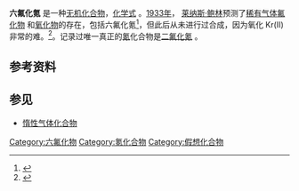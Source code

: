 {{Chembox
| Name = 
| InageFile = Xenon-hexafluoride-3D-balls.png
| ImageFile1 =Xenon-hexafluoride-3D-SF.png
| IUPACName =
| OtherNames = 
| Section1 = {{Chembox Identifiers 
| CASNo= 183866-77-5
| CASNo_Ref = {{cascite|correct|CAS}}
| EINECS =
| RTECS = 
| ATC = 
| DrugBank = 
| PubChem = 
| NrE = 
| FEMA = 
| SMILES = F[Kr](F)(F)(F)(F)F
| InChI = 
| InChIKey = 
}}
| Section2 = {{Chembox Properties 
| Appearance = 
|Kr=1|F=6
}}
}}
'''六氟化氪''' 是一种[[无机化合物|无机化合物]]，[[化学式|化学式]] {{chem|KrF|6}} 。[[1933年|1933年]]， [[莱纳斯·鲍林|莱纳斯·鲍林]]预测了[[稀有气体|稀有气体]][[氟化物|氟化物]] 和[[氧化物|氧化物]]的存在，包括六氟化氪<ref>{{cite journal|language=en
 | title= The Formulas of Antimonic Acid and the Antimonates
 | author= Linus Pauling
 | journal = J. Am. Chem. Soc. 
 | volume = 55,
 | number= 5 
 | pages = 1895–1900
 | date= June 1933
 | url = 
 | doi = 10.1021/ja01332a016}}</ref>，但此后从未进行过合成，因为氧化 Kr(II)非常的难。<ref>{{Cite journal | last1 = Dixon       | first1 = D. A. | last2 = Wang        | first2 = T. H. | last3 = Grant       | first3 = D. J. | last4 = Peterson    | first4 = K. A. | last5 = Christe     | first5 = K. O. | last6 = Schrobilgen | first6 = G. J. | title = Heats of Formation of Krypton Fluorides and Stability Predictions for KrF<sub>4</sub> and KrF<sub>6</sub> from High Level Electronic Structure Calculations | journal = Inorganic Chemistry | volume = 46 | issue = 23 | pages = 10016–10021 | year = 2007 | pmid = 17941630 | doi = 10.1021/ic701313h}}</ref>。记录过唯一真正的[[氪|氪]]化合物是[[二氟化氪|二氟化氪]] {{chem|KrF|2}}。

== 参考资料 ==
{{reflist}}

== 参见 ==
* [[惰性气体化合物|惰性气体化合物]]

{{Portal|化学}}

[[Category:六氟化物|Category:六氟化物]]
[[Category:氪化合物|Category:氪化合物]]
[[Category:假想化合物|Category:假想化合物]]